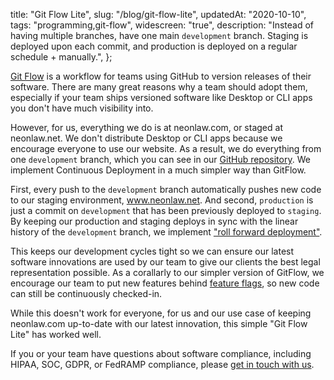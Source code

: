   title: "Git Flow Lite",
  slug: "/blog/git-flow-lite",
  updatedAt: "2020-10-10",
  tags: "programming,git-flow",
  widescreen: "true",
  description: "Instead of having multiple branches, have one main `development` branch. Staging is deployed upon each commit, and production is deployed on a regular schedule + manually.",
};

[Git Flow](https://nvie.com/posts/a-successful-git-branching-model/) is a
workflow for teams using GitHub to version releases of their software. There are
many great reasons why a team should adopt them, especially if your team ships
versioned software like Desktop or CLI apps you don't have much visibility into.

However, for us, everything we do is at neonlaw.com, or staged at neonlaw.net.
We don't distribute Desktop or CLI apps because we encourage everyone to use our
website. As a result, we do everything from one `development` branch, which you
can see in our [GitHub repository](https://github.com/neonlaw/codebase). We
implement Continuous Deployment in a much simpler way than GitFlow.

First, every push to the `development` branch automatically pushes new code
to our staging environment, www.neonlaw.net. And second, `production` is just
a commit on `development` that has been previously deployed to `staging`. By
keeping our production and staging deploys in sync with the linear history of
the `development` branch, we implement ["roll forward
deployment"](https://www.openmakesoftware.com/rolling-forward-deployment-version/).

This keeps our development cycles tight so we can ensure our latest software
innovations are used by our team to give our clients the best legal
representation possible. As a corallarly to our simpler version of GitFlow, we
encourage our team to put new features behind [feature
flags](https://www.split.io/product/feature-flags/), so new code can still be
continuously checked-in.

While this doesn't work for everyone, for us and our use case of keeping
neonlaw.com up-to-date with our latest innovation, this simple "Git Flow Lite"
has worked well.

If you or your team have questions about software compliance, including HIPAA,
SOC, GDPR, or FedRAMP compliance, please [get in touch with us](/contact).
